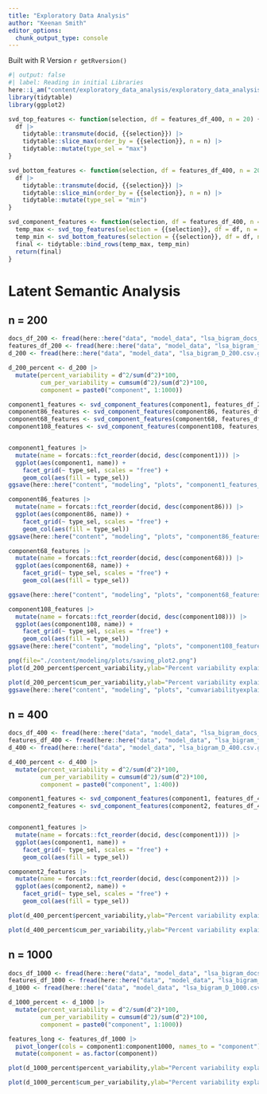 ```yaml
---
title: "Exploratory Data Analysis"
author: "Keenan Smith"
editor_options: 
  chunk_output_type: console
---
```


Built with R Version `r getRversion()`

```r
#| output: false
#| label: Reading in initial Libraries
here::i_am("content/exploratory_data_analysis/exploratory_data_analysis_lca.qmd")
library(tidytable)
library(ggplot2)

svd_top_features <- function(selection, df = features_df_400, n = 20) {
  df |>
    tidytable::transmute(docid, {{selection}}) |>
    tidytable::slice_max(order_by = {{selection}}, n = n) |>
    tidytable::mutate(type_sel = "max")
}

svd_bottom_features <- function(selection, df = features_df_400, n = 20) {
  df |>
    tidytable::transmute(docid, {{selection}}) |>
    tidytable::slice_min(order_by = {{selection}}, n = n) |>
    tidytable::mutate(type_sel = "min")
}

svd_component_features <- function(selection, df = features_df_400, n = 20) {
  temp_max <- svd_top_features(selection = {{selection}}, df = df, n = n)
  temp_min <- svd_bottom_features(selection = {{selection}}, df = df, n = n)
  final <- tidytable::bind_rows(temp_max, temp_min)
  return(final)
}
```

# Latent Semantic Analysis

## n = 200

```r
docs_df_200 <- fread(here::here("data", "model_data", "lsa_bigram_docs_200.csv.gz"))
features_df_200 <- fread(here::here("data", "model_data", "lsa_bigram_features_200.csv.gz"))
d_200 <- fread(here::here("data", "model_data", "lsa_bigram_D_200.csv.gz"))

d_200_percent <- d_200 |>
  mutate(percent_variability = d^2/sum(d^2)*100,
         cum_per_variability = cumsum(d^2)/sum(d^2)*100,
         component = paste0("component", 1:1000))

component1_features <- svd_component_features(component1, features_df_200, n = 20)
component86_features <- svd_component_features(component86, features_df_200, n = 20)
component68_features <- svd_component_features(component68, features_df_200, n = 20)
component108_features <- svd_component_features(component108, features_df_200, n = 20)


component1_features |>
  mutate(name = forcats::fct_reorder(docid, desc(component1))) |>
  ggplot(aes(component1, name)) +
    facet_grid(~ type_sel, scales = "free") +
    geom_col(aes(fill = type_sel))
ggsave(here::here("content", "modeling", "plots", "component1_features_lsa.png"))

component86_features |>
  mutate(name = forcats::fct_reorder(docid, desc(component86))) |>
  ggplot(aes(component86, name)) +
    facet_grid(~ type_sel, scales = "free") +
    geom_col(aes(fill = type_sel))
ggsave(here::here("content", "modeling", "plots", "component86_features_lsa.png"))

component68_features |>
  mutate(name = forcats::fct_reorder(docid, desc(component68))) |>
  ggplot(aes(component68, name)) +
    facet_grid(~ type_sel, scales = "free") +
    geom_col(aes(fill = type_sel))

ggsave(here::here("content", "modeling", "plots", "component68_features_lsa.png"))

component108_features |>
  mutate(name = forcats::fct_reorder(docid, desc(component108))) |>
  ggplot(aes(component108, name)) +
    facet_grid(~ type_sel, scales = "free") +
    geom_col(aes(fill = type_sel))
ggsave(here::here("content", "modeling", "plots", "component108_features_lsa.png"))
```

```r
png(file="./content/modeling/plots/saving_plot2.png") 
plot(d_200_percent$percent_variability,ylab="Percent variability explained")

plot(d_200_percent$cum_per_variability,ylab="Percent variability explained",ylim=c(0,100),type="l")
ggsave(here::here("content", "modeling", "plots", "cumvariabilityexplained_lsa.png"))
```

## n = 400

```r
docs_df_400 <- fread(here::here("data", "model_data", "lsa_bigram_docs_400.csv.gz"))
features_df_400 <- fread(here::here("data", "model_data", "lsa_bigram_features_400.csv.gz"))
d_400 <- fread(here::here("data", "model_data", "lsa_bigram_D_400.csv.gz"))

d_400_percent <- d_400 |>
  mutate(percent_variability = d^2/sum(d^2)*100,
         cum_per_variability = cumsum(d^2)/sum(d^2)*100,
         component = paste0("component", 1:400))

component1_features <- svd_component_features(component1, features_df_400, n = 20)
component2_features <- svd_component_features(component2, features_df_400, n = 20)


component1_features |>
  mutate(name = forcats::fct_reorder(docid, desc(component1))) |>
  ggplot(aes(component1, name)) +
    facet_grid(~ type_sel, scales = "free") +
    geom_col(aes(fill = type_sel))

component2_features |>
  mutate(name = forcats::fct_reorder(docid, desc(component2))) |>
  ggplot(aes(component2, name)) +
    facet_grid(~ type_sel, scales = "free") +
    geom_col(aes(fill = type_sel))
```

```r
plot(d_400_percent$percent_variability,ylab="Percent variability explained")

plot(d_400_percent$cum_per_variability,ylab="Percent variability explained",ylim=c(0,100),type="l")
```

## n = 1000

```r
docs_df_1000 <- fread(here::here("data", "model_data", "lsa_bigram_docs_1000.csv.gz"))
features_df_1000 <- fread(here::here("data", "model_data", "lsa_bigram_features_1000.csv.gz"))
d_1000 <- fread(here::here("data", "model_data", "lsa_bigram_D_1000.csv.gz"))

d_1000_percent <- d_1000 |>
  mutate(percent_variability = d^2/sum(d^2)*100,
         cum_per_variability = cumsum(d^2)/sum(d^2)*100,
         component = paste0("component", 1:1000))

features_long <- features_df_1000 |>
  pivot_longer(cols = component1:component1000, names_to = "component") |>
  mutate(component = as.factor(component))
```

```r
plot(d_1000_percent$percent_variability,ylab="Percent variability explained")

plot(d_1000_percent$cum_per_variability,ylab="Percent variability explained",ylim=c(0,100),type="l")
```



